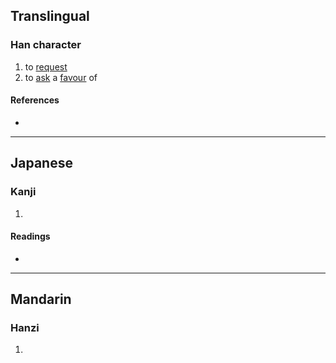 {{character info/new}}
==Translingual==

===Han character===
{{Han char|rn=15|rad=冫|as=07|sn=9|four=|canj=IMNAU|ids=⿰冫免}}

# to [[request]]
# to [[ask]] a [[favour]] of

====References====
* {{Han ref|kx=0132.311|dkj=01654|hdz=10299.080|uh=51C2|ud=20930}}

----

==Japanese==

===Kanji===
{{ja-kanji|grade=|rs=冫07}}

# {{defn|lang=ja|sort=冫07}}

====Readings====
* {{ja-readings|on=[[ばい]] (bai)|kun=}}

----

==Mandarin==

===Hanzi===
{{cmn-hanzi|pin=[[měi]] ([[mei3]])|wg=mei<sup>3</sup>}}

# {{defn|lang=cmn|sort=冫07}}